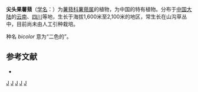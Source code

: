 {{Speciesbox
| genus = Dioscorea
| species = bicolor
| authority = Prain et Burkill, 1908
}}

'''尖头果薯蓣'''（[[学名|学名]]：{{lang|la|''Dioscorea bicolor''}}）为[[薯蓣科|薯蓣科]][[薯蓣属|薯蓣属]]的植物，为中国的特有植物。分布于[[中国大陆|中国大陆]]的[[云南|云南]]、[[四川|四川]]等地，生长于海拔1,600米至2,100米的地区，常生长在山沟草丛中，目前尚未由人工引种栽培。

种名 ''bicolor'' 意为“二色的”。

== 参考文献 ==
<div class="references-small">
* {{cite web| url =http://www.bioinfo.cn/db05/KmzwSpecies.php?action=view&id=7517| title =尖头果薯蓣| work =《中国高等植物数据库全库》| publisher =中国科学院微生物研究所| author =昆明植物研究所| accessdate =2009-02-24| archive-date =2018-06-28| archive-url =https://web.archive.org/web/20180628204035/http://www.bioinfo.cn/db05/KmzwSpecies.php?action=view| dead-url =yes}}
</div>
{{Taxonbar|from=Q11037933}}

[[Category:薯蓣属|J]]
[[Category:中国特有植物|J]]
[[Category:云南植物|J]]
[[Category:四川植物|J]]
[[Category:1908年描述的植物|J]]


{{植物小作品}}